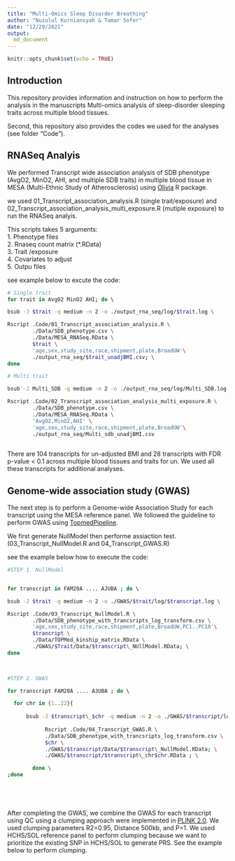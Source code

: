 ```yaml
---
title: "Multi-Omics Sleep Disorder Breathing"
author: "Nuzulul Kurniansyah & Tamar Sofer"
date: "12/29/2021"
output: 
  md_document
---
```



```r
knitr::opts_chunk$set(echo = TRUE)
```

## Introduction

This repository provides information and instruction on how to perform the analysis in the manuscripts Multi-omics analysis of sleep-disorder sleeping traits across multiple blood tissues.

Second, this repository also provides the codes we used for the analyses (see folder "Code"). 


## RNASeq Analyis

We performed Transcript wide association analysis of SDB phenotype (AvgO2, MinO2, AHI, and multiple SDB traits) in multiple blood tissue in MESA (Multi-Ethnic Study of Atherosclerosis) using [Olivia](https://github.com/nkurniansyah/Olivia "Olivia") R package.

we used 01_Transcript_association_analysis.R (single trait/exposure) and 02_Transcript_association_analysis_multi_exposure.R (mutiple exposure) to run the RNASeq analyis.

This scripts takes 5 arguments:\
1. Phenotype files \
2. Rnaseq count matrix (*.RData) \
3. Trait /exposure \
4. Covariates to adjust\
5. Outpu files \

see example below to excute the code:


```bash

# Single trait
for trait in AvgO2 MinO2 AHI; do \ 

bsub -J $trait -q medium -n 2 -o ./output_rna_seq/log/$trait.log \

Rscript .Code/01_Transcript_association_analysis.R \
        ./Data/SDB_phenotype.csv \
        ./Data/MESA_RNASeq.RData \
        $trait \
        'age,sex,study_site,race,shipment,plate,BroadUW'\
        ./output_rna_seq/$trait_unadjBMI.csv; \
done

# Multi trait

bsub -J Multi_SDB -q medium -n 2 -o ./output_rna_seq/log/Multi_SDB.log \

Rscript .Code/02_Transcript_association_analysis_multi_exposure.R \
        ./Data/SDB_phenotype.csv \
        ./Data/MESA_RNASeq.RData \
        'AvgO2,MinO2,AHI' \
        'age,sex,study_site,race,shipment,plate,BroadUW'\
        ./output_rna_seq/Multi_sdb_unadjBMI.csv
        

```

There are 104 transcripts for un-adjusted BMI and 28 transcripts with FDR p-value < 0.1  across multiple blood tissues and traits for un. We used all these transcripts for additional analyses. 

## Genome-wide association study (GWAS)


The next step is to perform a Genome-wide Association Study for each transcript using the MESA reference panel. We followed the guideline to perform GWAS using [TopmedPipeline](https://github.com/UW-GAC/analysis_pipeline "TopmedPipeline").

We first generate NullModel then performe assiaction test. (03_Transcript_NullModel.R and 04_Transcript_GWAS.R)

see the example below how to execute the code:


```bash

#STEP 1. NullModel


for transcript in FAM20A .... AJUBA ; do \ 

bsub -J $trait -q medium -n 2 -o ./GWAS/$trait/log/$transcript.log \

Rscript .Code/03_Transcript_NullModel.R \
        ./Data/SDB_phenotype_with_trancsripts_log_transform.csv \
        'age,sex,study_site,race,shipment,plate,BroadUW,PC1..PC10'\
        $trancript \
        ./Data/TOPMed_kinship_matrix.RData \
        ./GWAS/$Trait/Data/$transcript\_NUllModel.RData; \
done
        


#STEP 2. GWAS

for transcript FAM20A .... AJUBA ; do \ 

  for chr in {1..22}{
  
      bsub -J $transcript\_$chr -q medium -n 2 -o ./GWAS/$transcript/log/$transcript\_chr$chr.log \
  
            Rscript .Code/04_Transcript_GWAS.R \
            ./Data/SDB_phenotype_with_trancsripts_log_transform.csv \
            $chr \
            ./GWAS/$transcript/Data/$transcript\_NullModel.RData; \
            ./GWAS/$transcript/$transcript\_chr$chr.RData ; \

        done \
;done



        

```

After completing the GWAS, we combine the GWAS for each transcript using QC using a clumping approach were implemented in
[PLINK 2.0](https://www.cog-genomics.org/plink/2.0/ "PLINK 2.0"). We used clumping parameters R2=0.95, Distance 500kb, and P=1. We used HCHS/SOL reference panel to perform clumping because we want to prioritize the existing SNP in HCHS/SOL to generate PRS. See the example below to perform clumping.






